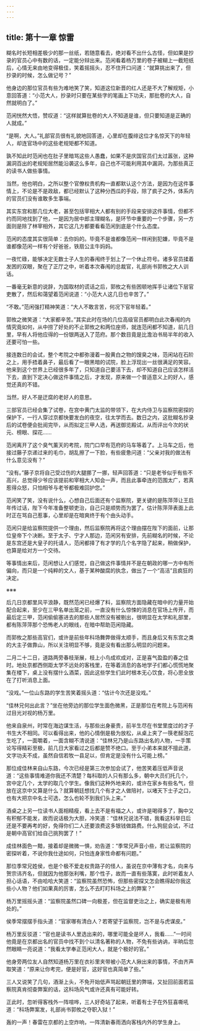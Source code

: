 ```yaml
---
---
---
```

title: 第十一章 惊雷
---




糊名时长短相差极少的那一丝纸，若随意看去，绝对看不出什么古怪，但如果是抄录的官员心中有数的话，一定能分辩出来。范闲看着杨万里的卷子被糊上一截短纸后，心情无来由地变得极佳，笑着摇摇头，忍不住开口问道：“就算挑出来了，但抄录的时候，怎么做记号？”

他身边的那位官员有些为难地笑了笑，知道这位新晋的红人还是不大了解规矩，小意回答道：“小范大人，抄录时只要在某些字的笔画上下功夫，那批卷的大人，自然就明白了。”

范闲恍然大悟，赞叹道：“这样就算批卷的大人不知道是谁，但只要知道是正确的人就成。”

“是啊，大人。”礼部官员很有礼貌地回答道，心里却在腹绯这位才名惊天下的年轻人，却连官场中的这些老规矩都不知道。

孰不知此时范闲也在肚子里暗骂这些人愚蠢，如果不是庆国官员们太过嚣张，这种漏洞百出的老规矩居然能沿袭这么多年，自己也不可能利用其中漏洞，为那些真正的读书人做些事情。

当然，他也明白，之所以整个官僚权贵机构一直都默认这个方法，是因为在这件事情上，不论是不是政敌，都已经默认了这种分西瓜的手段，除了疯子之外，体系内的官员们没有谁敢多生事端。

其实东宫和那几位大老，甚至包括宰相大人都有别的手段来安排这件事情，但都不约而同地找到了他，一是因为居中郎主理糊名，是环节中重要的一个步骤，另一方面则是除了林宰相外，其它这几方都要看看范闲到底是个什么态度。

范闲的态度其实很简单：去你妈的。毕竟不是谁都像范闲一样闲到犯嫌，毕竟不是谁都像范闲一样有个好爸爸，铁扇公主牛妈妈。

一夜忙碌，能够决定无数士子人生的春闱终于划上了一个休止符号。诸多官员揉着发困的双眼，聚在了正厅之中，听着本次春闱的总裁官，礼部尚书郭攸之大人训话。

一番毫无新意的说辞，为国取材的谎话之后，郭攸之有些困顿地挥手让诸位下层官吏散了，然后和蔼望着范闲说道：“小范大人这几日也辛苦了。”

“不敢。”范闲强打精神笑道：“大人不敢言苦，何况下官年轻着。”

郭攸之微笑道：“大家都辛苦。”其实此时在场的几位高级官员都明白此次春闱的内情究竟如何，从中捞了好处的不止郭攸之和两位座师，就连范闲都不知道，前几日里，早有人将他应得的一份银两送入了范府。那个数目竟是比澹泊书局半年的收入还要可怕一些。

接连数日的会试，整个考院之中都弥漫着一股黄白之物的馊臭之味，范闲站在石阶之上，用手捂着鼻子，最后看了一眼黑暗的试院，脸上浮现出一丝很满足的笑容。他来到这个世界上已经很多年了，只知道自己要活下去，却不知道自己应该怎样活下去，直到下定决心做这件事情之后，才发现，原来做一个普适意义上的好人，感觉还真的不错。

当然，好人不是迂腐的老好人的意思。

三部官员已经会集了试卷，在宫中黄门太监的带领下，在大内侍卫与监察院密探的保护下，一行人穿过京都快要发白的夜空，往太学而去。数日之内，这批糊名抄录后的试卷便会批阅完毕，从而拟定三甲人选，再送御览殿试，从而评出今次的状元、榜眼、探花……

范闲离开了这个臭气薰天的考院，院门口早有范府的马车等着了。上马车之后，他接过藤子京递过来的毛巾，胡乱擦了一下脸，有些疲惫问道：“父亲对我的做法有什么意见没有？”

“没有。”藤子京将自己受过伤的大腿挪了一挪，轻声回答道：“只是老爷似乎有些不高兴，总觉得少爷应该提前和宰相大人知会一声，而且此事牵连的范围太广，若真惹得众怒，只怕相爷与老爷都极难回护您。”

范闲笑了笑，没有说什么，心想自己后面还有个监察院，更关键的是陈萍萍让王启年传过话，陛下今年准备整顿吏治，自己只是顺势而为罢了。估计陈萍萍表面上此时正在骂自己惹事，心里却是在暗爽终于有个由头动手。

范闲只是给监察院提供一个理由，然后监察院再将这个理由摆在陛下的面前，让那位皇帝下个决断。至于太子、宁才人那边，范闲另有安排，先前糊名的时候，不论是东宫还是大皇子的托请人，范闲都择了有才学的几个名字隐了起来，稍做保护，也算是给对方一个交待。

等事情出来后，范闲想让人们感觉，自己做这件事情并不是在朝政的哪一方中有所偏向，而只是一个纯粹的文人，基于某种酸腐的执念，做出了一个“高洁”且疯狂的决定。

※※※

后几日京都里风平浪静，既然范闲已经爆了料，监察院方面隐藏在暗中的力量开始配合起来，至少在三甲名单出笼之前，一直没有什么惊悚的消息在官场上传开，而最后定三甲，范闲偷偷塞进去的那些人居然没有被剔出，很明显在太学和礼部里，都有陈萍萍那个恐怖老人的眼线，在暗中帮助范闲隐藏。

而郭攸之那些高官们，或许是前些年科场舞弊做得太顺手，而且身后又有东宫之类的大主子做靠山，所以关注明显不够，竟是没有看出那么明显的问题来。

二月二十二日，道路两旁春枝渐展，枝上小鸟成欢成对，正是喜气盈盈的春之佳时。地处京都西侧距太学不远处的客栈里，在等着消息的各地学子们都心慌慌地聚集在楼下，桌上没有摆什么酒菜，因此这些学生们此时根本无心饮食，将心思全放在了打听消息上面。

“没戏。”一位山东路的学生苦笑着摇头道：“估计今次还是没戏。”

“佳林兄何出此言？”坐在他旁边的那位学生面色微黑，正是那位在考院上与范闲有过目光对视的杨万里。

他来自泉州，时常在海边谋生活，与那些出身豪贵，前半生尽在书堂里度过的才子书生大不相同。可以看得出来，他的心情倒是极为放松，从桌上夹了一筷老醛泡花生吃了，一面嚼着，一面含糊不清说道：“佳林兄乃是山东路出名的人物，一手策论写得精彩至极，前几日大家看过之后都是赞不绝口。至于小弟本来就不擅此道，文字功夫不成，虽然自信若牧一县足以，但肯定是没有什么可能上榜。”

那位成佳林来自山东路，今次已经是第三次参加会试了，他苦笑着压低声音说道：“这些事情难道你我还不清楚？每科取的人只有那么多，朝中大员们托几个，宫中定几个，太学的取几个学生。像我们这种外地来的，或许在家乡有些名气，但放在这京中又算是什么？就算朝廷想找几个有才之人做陪衬，以堵天下士子之口，也有大把京中名士可选，怎么也轮不到我们头上来。”

酒桌之上另一位读书人面相精瘦，看上去不是有福之人，或许是喝得多了，胸中又有积郁不能发，故而说话极为大胆，冷笑道：“佳林兄说法不错，我看这科举日后还是不要再考的好，免得你们二人还要浪费这多银钱做路费。什么狗屁会试，不过是朝中高官们给自己挑狗罢了！”

成佳林面色一黯，接着却是微微一惧，劝告道：“季常兄声音小些，若让监察院的密探听着，不说你我仕途如何，只怕连身家性命都有问题。”

那位季常兄姓侯，也是个极不爱走权贵路子的怪人，虽说在京中薄有才名，向来与贺宗讳齐名，但就因为他那张利嘴，那个性子，故而一直有些落寞，此时听着友人担心话语，不由哈哈大笑道：“监察院虽然恐怖，但那些密探又怎会瞧得起你我这些小人物？他们如果真的厉害，怎么不去盯盯科场之上的弊案？”

杨万里摇摇头道：“监察院虽然口碑一向极差，但在监督吏治之上，确实是极有用处的。”

侯季常摆摆手指头道：“官家哪有清白人？若寄望于监察院，岂不是与虎谋皮。”

杨万里反驳道：“官也是读书人里选出来的，哪里可能全是坏人，我看……”一时间他竟是在京都出名的官员中找不到个以清名著称的人物，不免有些讷讷，半晌后忽然眼睛一亮说道：“我看太学奉正范闲大人，就是个极好的官。”

他身旁两位友人自然知道杨万里在衣衫里夹带被小范大人揪出来的事情，不由齐声取笑道：“原来让你考完，便是好官，这好官也真简单了些。”

三人又说笑了几句，酒渐上头，不免开始低声骂起朝廷里的弊端，又扯回前面若监察院真肯彻查弊案的话，这科场风气或许还真有可能好转。

正此时，忽听得客栈外一阵喧哗，三人好奇站了起来，听着有士子在外狂喜嘶吼道：“科场弊案发，礼部尚书郭攸之夺职入狱！”

轰的一声！春雷在京都的上空炸响，一阵清新春雨洒向客栈内外的学生身上。